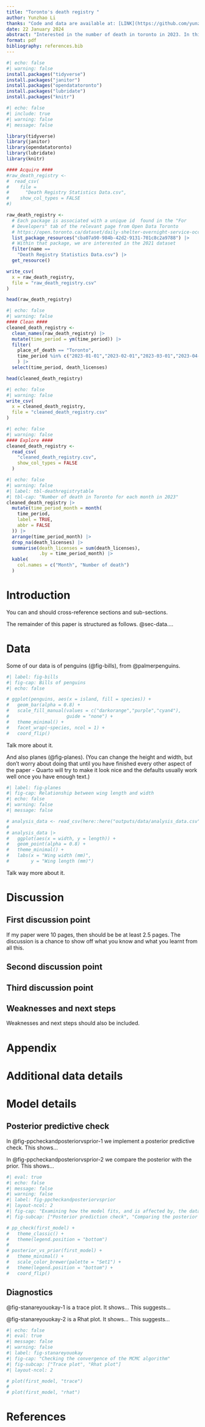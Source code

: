 ```yaml
---
title: "Toronto's death registry "
author: Yunzhao Li
thanks: "Code and data are available at: [LINK](https://github.com/yunzhaol/Paper.git)."
date: 22 January 2024
abstract: "Interested in the number of death in toronto in 2023. In this project we will make a table of the number of death in Toronto in 2023 to see each month's death registry. By analyzing this table, we can find the months with high number of death and make some connection to several factors like temperature, poicies or incidents of that particular month. The data can also support the City's operational requirements and business functions. "
format: pdf
bibliography: references.bib
---
```


```r
#| echo: false
#| warning: false
install.packages("tidyverse")
install.packages("janitor")
install.packages("opendatatoronto")
install.packages("lubridate")
install.packages("knitr")
```

```r
#| echo: false
#| include: true
#| warning: false
#| message: false

library(tidyverse)
library(janitor)
library(opendatatoronto)
library(lubridate)
library(knitr)

#### Acquire ####
#raw_death_registry <-
#  read_csv(
#    file =
#      "Death Registry Statistics Data.csv",
#    show_col_types = FALSE
#)

raw_death_registry <-
  # Each package is associated with a unique id  found in the "For 
  # Developers" tab of the relevant page from Open Data Toronto
  # https://open.toronto.ca/dataset/daily-shelter-overnight-service-occupancy-capacity/
  list_package_resources("cba07a90-984b-42d2-9131-701c8c2a9788") |>
  # Within that package, we are interested in the 2021 dataset
  filter(name == 
    "Death Registry Statistics Data.csv") |>
  get_resource()

write_csv(
  x = raw_death_registry,
  file = "raw_death_registry.csv"
)

head(raw_death_registry)
```

```r
#| echo: false
#| warning: false
#### Clean ####
cleaned_death_registry <-
  clean_names(raw_death_registry) |>
  mutate(time_period = ym(time_period)) |> 
  filter(
    place_of_death == "Toronto",
    time_period %in% c("2023-01-01","2023-02-01","2023-03-01","2023-04-01","2023-05-01","2023-06-01","2023-07-01","2023-08-01","2023-09-01","2023-10-01","2023-11-01","2023-12-01")
    ) |>
  select(time_period, death_licenses)

head(cleaned_death_registry)
```

```r
#| echo: false
#| warning: false
write_csv(
  x = cleaned_death_registry,
  file = "cleaned_death_registry.csv"
)
```


```r
#| echo: false
#| warning: false
#### Explore ####
cleaned_death_registry <-
  read_csv(
    "cleaned_death_registry.csv",
    show_col_types = FALSE
  )
```


```r
#| echo: false
#| warning: false
#| label: tbl-deathregistrytable
#| tbl-cap: "Number of death in Toronto for each month in 2023"
cleaned_death_registry |>
  mutate(time_period_month = month(
    time_period,
    label = TRUE,
    abbr = FALSE
  )) |>
  arrange(time_period_month) |> 
  drop_na(death_licenses) |>
  summarise(death_licenses = sum(death_licenses),
            .by = time_period_month) |>
  kable(
    col.names = c("Month", "Number of death")
  )

```





# Introduction

You can and should cross-reference sections and sub-sections. 

The remainder of this paper is structured as follows. @sec-data....



# Data {#sec-data}

Some of our data is of penguins (@fig-bills), from @palmerpenguins.

```r
#| label: fig-bills
#| fig-cap: Bills of penguins
#| echo: false

# ggplot(penguins, aes(x = island, fill = species)) +
#   geom_bar(alpha = 0.8) +
#   scale_fill_manual(values = c("darkorange","purple","cyan4"),
#                     guide = "none") +
#   theme_minimal() +
#   facet_wrap(~species, ncol = 1) +
#   coord_flip()
```

Talk more about it.

And also planes (@fig-planes). (You can change the height and width, but don't worry about doing that until you have finished every other aspect of the paper - Quarto will try to make it look nice and the defaults usually work well once you have enough text.)

```r
#| label: fig-planes
#| fig-cap: Relationship between wing length and width
#| echo: false
#| warning: false
#| message: false

# analysis_data <- read_csv(here::here("outputs/data/analysis_data.csv"))
# 
# analysis_data |> 
#   ggplot(aes(x = width, y = length)) +
#   geom_point(alpha = 0.8) +
#   theme_minimal() +
#   labs(x = "Wing width (mm)",
#        y = "Wing length (mm)")
```

Talk way more about it. 



# Discussion

## First discussion point {#sec-first-point}

If my paper were 10 pages, then should be be at least 2.5 pages. The discussion is a chance to show off what you know and what you learnt from all this. 

## Second discussion point

## Third discussion point

## Weaknesses and next steps

Weaknesses and next steps should also be included.

\newpage

\appendix

# Appendix {-}


# Additional data details

# Model details {#sec-model-details}

## Posterior predictive check

In @fig-ppcheckandposteriorvsprior-1 we implement a posterior predictive check. This shows...

In @fig-ppcheckandposteriorvsprior-2 we compare the posterior with the prior. This shows... 

```r
#| eval: true
#| echo: false
#| message: false
#| warning: false
#| label: fig-ppcheckandposteriorvsprior
#| layout-ncol: 2
#| fig-cap: "Examining how the model fits, and is affected by, the data"
#| fig-subcap: ["Posterior prediction check", "Comparing the posterior with the prior"]

# pp_check(first_model) +
#   theme_classic() +
#   theme(legend.position = "bottom")
# 
# posterior_vs_prior(first_model) +
#   theme_minimal() +
#   scale_color_brewer(palette = "Set1") +
#   theme(legend.position = "bottom") +
#   coord_flip()
```

## Diagnostics

@fig-stanareyouokay-1 is a trace plot. It shows... This suggests...

@fig-stanareyouokay-2 is a Rhat plot. It shows... This suggests...

```r
#| echo: false
#| eval: true
#| message: false
#| warning: false
#| label: fig-stanareyouokay
#| fig-cap: "Checking the convergence of the MCMC algorithm"
#| fig-subcap: ["Trace plot", "Rhat plot"]
#| layout-ncol: 2

# plot(first_model, "trace")
# 
# plot(first_model, "rhat")
```



\newpage


# References


